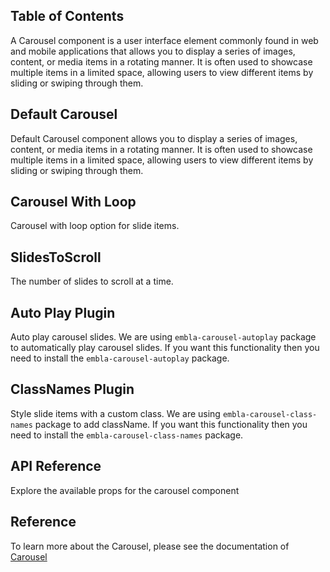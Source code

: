 

## Table of Contents

A Carousel component is a user interface element commonly found in web and mobile applications that allows you to display a series of images, content, or media items in a rotating manner. It is often used to showcase multiple items in a limited space, allowing users to view different items by sliding or swiping through them.

## Default Carousel

Default Carousel component allows you to display a series of images, content, or media items in a rotating manner. It is often used to showcase multiple items in a limited space, allowing users to view different items by sliding or swiping through them.

<CodeHighlightPreview code={DefaultCarouselCode}>
  <DefaultCarousel />
</CodeHighlightPreview>

## Carousel With Loop

Carousel with loop option for slide items.

<CodeHighlightPreview code={CarouselWithLoopCode}>
  <CarouselWithLoop />
</CodeHighlightPreview>

## SlidesToScroll

The number of slides to scroll at a time.

<CodeHighlightPreview code={SlidesToScrollCode}>
  <SlidesToScroll />
</CodeHighlightPreview>

## Auto Play Plugin

Auto play carousel slides. We are using `embla-carousel-autoplay` package to automatically play carousel slides. If you want this functionality then you need to install the `embla-carousel-autoplay` package.

<CodeHighlightPreview code={CarouselWithAutoPlayCode}>
  <CarouselWithAutoPlay />
</CodeHighlightPreview>

## ClassNames Plugin

Style slide items with a custom class. We are using `embla-carousel-class-names` package to add className. If you want this functionality then you need to install the `embla-carousel-class-names` package.

<CodeHighlightPreview code={CarouselWithClassNamesCode}>
  <CarouselWithClassNames />
</CodeHighlightPreview>

## API Reference

Explore the available props for the carousel component

<ComponentApi data={carouselDataApi} />

## Reference

To learn more about the Carousel, please see the documentation of [Carousel](https://www.embla-carousel.com/)
